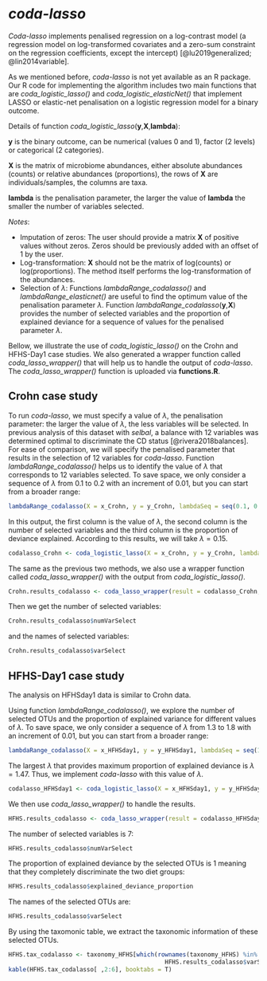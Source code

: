 # *coda-lasso* {#coda}

*Coda-lasso* implements penalised regression on a log-contrast model (a regression model on log-transformed covariates and a zero-sum constraint on the regression coefficients, except the intercept) [@lu2019generalized; @lin2014variable]. 

As we mentioned before, *coda-lasso* is not yet available as an R package. Our R code for implementing the algorithm includes two main functions that are *coda_logistic_lasso()* and *coda_logistic_elasticNet()* that implement LASSO or elastic-net penalisation on a logistic regression model for a binary outcome. 

Details of function *coda_logistic_lasso*(**y**,**X**,**lambda**):

**y** is the binary outcome, can be numerical (values 0 and 1), factor (2 levels) or categorical (2 categories).

**X** is the matrix of microbiome abundances, either absolute abundances (counts) or relative abundances (proportions), the rows of **X** are individuals/samples, the columns are taxa.

**lambda** is the penalisation parameter, the larger the value of **lambda** the smaller the number of variables selected.

*Notes*: 

* Imputation of zeros: The user should provide a matrix **X** of positive values without zeros. Zeros should be previously added with an offset of 1 by the user. 
* Log-transformation: **X** should not be the matrix of log(counts) or log(proportions). The method itself performs the log-transformation of the abundances.
* Selection of $\lambda$: Functions *lambdaRange_codalasso()* and *lambdaRange_elasticnet()* are useful to find the optimum value of the penalisation parameter $\lambda$. Function *lambdaRange_codalasso*(**y**,**X**) provides the number of selected variables and the proportion of explained deviance for a sequence of values for the penalised parameter $\lambda$.

Bellow, we illustrate the use of *coda_logistic_lasso()* on the Crohn and HFHS-Day1 case studies. We also generated a wrapper function called *coda_lasso_wrapper()* that will help us to handle the output of *coda-lasso*. The *coda_lasso_wrapper()* function is uploaded via **functions.R**.


## Crohn case study

To run *coda-lasso*, we must specify a value of $\lambda$, the penalisation parameter: the larger the value of $\lambda$, the less variables will be selected. In previous analysis of this dataset with *selbal*, a balance with 12 variables was determined optimal to discriminate the CD status [@rivera2018balances]. For ease of comparison, we will specify the penalised parameter that results in the selection of 12 variables for *coda-lasso*. Function *lambdaRange_codalasso()* helps us to identify the value of $\lambda$ that corresponds to 12 variables selected. To save space, we only consider a sequence of $\lambda$ from 0.1 to 0.2 with an increment of 0.01, but you can start from a broader range: 

```r
lambdaRange_codalasso(X = x_Crohn, y = y_Crohn, lambdaSeq = seq(0.1, 0.2, 0.01))
```

In this output, the first column is the value of $\lambda$, the second column is the number of selected variables and the third column is the proportion of deviance explained. According to this results, we will take $\lambda = 0.15$. 

```r
codalasso_Crohn <- coda_logistic_lasso(X = x_Crohn, y = y_Crohn, lambda = 0.15)
```

The same as the previous two methods, we also use a wrapper function called *coda_lasso_wrapper()* with the output from *coda_logistic_lasso()*.

```r
Crohn.results_codalasso <- coda_lasso_wrapper(result = codalasso_Crohn, X = x_Crohn)
```

Then we get the number of selected variables:

```r
Crohn.results_codalasso$numVarSelect
```

and the names of selected variables:

```r
Crohn.results_codalasso$varSelect
```


## HFHS-Day1 case study

The analysis on HFHSday1 data is similar to Crohn data.

Using function *lambdaRange_codalasso()*, we explore the number of selected OTUs and the proportion of explained variance for different values of $\lambda$. To save space, we only consider a sequence of $\lambda$ from 1.3 to 1.8 with an increment of 0.01, but you can start from a broader range: 

```r
lambdaRange_codalasso(X = x_HFHSday1, y = y_HFHSday1, lambdaSeq = seq(1.3, 1.8, 0.01))
```

The largest $\lambda$ that provides maximum proportion of explained deviance is $\lambda = 1.47$. Thus, we implement *coda-lasso* with this value of $\lambda$. 

```r
codalasso_HFHSday1 <- coda_logistic_lasso(X = x_HFHSday1, y = y_HFHSday1, lambda = 1.47)
```

We then use *coda_lasso_wrapper()* to handle the results.


```r
HFHS.results_codalasso <- coda_lasso_wrapper(result = codalasso_HFHSday1, X = x_HFHSday1) 
```

The number of selected variables is 7: 

```r
HFHS.results_codalasso$numVarSelect
```

The proportion of explained deviance by the selected OTUs is 1 meaning that they completely discriminate the two diet groups: 

```r
HFHS.results_codalasso$explained_deviance_proportion
```

The names of the selected OTUs are: 

```r
HFHS.results_codalasso$varSelect
```

By using the taxomonic table, we extract the taxonomic information of these selected OTUs.

```r
HFHS.tax_codalasso <- taxonomy_HFHS[which(rownames(taxonomy_HFHS) %in% 
                                            HFHS.results_codalasso$varSelect), ]
kable(HFHS.tax_codalasso[ ,2:6], booktabs = T)
```
